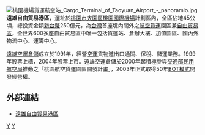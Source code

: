 {{unreferenced|time=2014-10-13T05:33:29+00:00}}
[[File:桃園機場貨運航空站_Cargo_Terminal_of_Taoyuan_Airport_-_panoramio.jpg|thumb]]
'''遠雄自由貿易港區'''，選址於[[桃園市|桃園市]][[大園區|大園區]][[桃園國際機場|桃園國際機場]]計劃區內，全區佔地45公頃，總投資金額[[新台幣|新台幣]]250億元，為[[台灣|台灣]]首座境內關外之[[航空貨運|航空貨運]]園區兼[[自由貿易區|自由貿易區]]，全世界600多座自由貿易區中唯一包括貨運站、倉辦大樓、加值園區、國內外物流中心、運籌中心。

[[遠雄空運倉儲|遠雄空運倉儲]]成立於1991年，經營[[空運|空運]]貨物進出口通關、保稅、儲運業務。1999年股票上櫃，2004年股票上市。遠雄空運倉儲於2000年起積極參與[[交通部民用航空局|交通部民用航空局]]推動之「桃園航空貨運園區開發計畫」，2003年正式取得50年[[BOT模式|BOT模式]]開發經營權。

==外部連結==
{{wikinews}}
*[https://www.ftz.com.tw 遠雄自由貿易港區]

[[Category:桃園市經濟|Y]]
[[Category:遠雄集團|Y]]